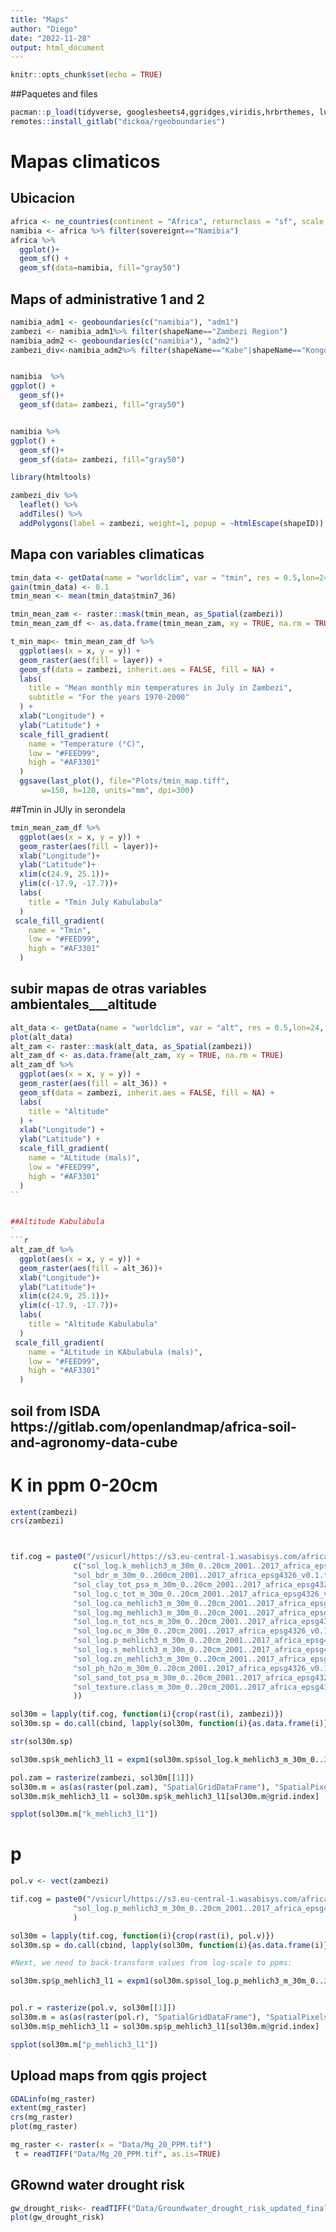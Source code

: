 ```yaml
---
title: "Maps"
author: "Diego"
date: "2022-11-28"
output: html_document
---
```


```r
knitr::opts_chunk$set(echo = TRUE)
```

##Paquetes and files

```r
pacman::p_load(tidyverse, googlesheets4,ggridges,viridis,hrbrthemes, lubridate, gdata,dplyr,zoo,rgeoboundaries, raster,ggspatial,rnaturalearth,rgeos,leaflet,chirps, sf,zoo,rio,rnaturalearthdata,geodata,rgdal,terra,raster,tiff)
remotes::install_gitlab("dickoa/rgeoboundaries")  
```


# Mapas climaticos
## Ubicacion
```r
africa <- ne_countries(continent = "Africa", returnclass = "sf", scale = "medium")
namibia <- africa %>% filter(sovereignt=="Namibia")
africa %>%  
  ggplot()+
  geom_sf() + 
  geom_sf(data=namibia, fill="gray50")
```
## Maps of administrative 1 and 2
```r
namibia_adm1 <- geoboundaries(c("namibia"), "adm1")
zambezi <- namibia_adm1%>% filter(shapeName=="Zambezi Region")
namibia_adm2 <- geoboundaries(c("namibia"), "adm2")
zambezi_div<-namibia_adm2%>% filter(shapeName=="Kabe"|shapeName=="Kongola"|shapeName=="Linyandi"|shapeName=="Sibinda"|shapeName=="Katima Muliro Rural"|shapeName=="Katima Muliro Urban")


namibia  %>% 
ggplot() +
  geom_sf()+
  geom_sf(data= zambezi, fill="gray50")


namibia %>% 
ggplot() +
  geom_sf()+
  geom_sf(data= zambezi, fill="gray50")

```
```r
library(htmltools)

zambezi_div %>%
  leaflet() %>%
  addTiles() %>%
  addPolygons(label = zambezi, weight=1, popup = ~htmlEscape(shapeID))
```
## Mapa con variables climaticas
```r
tmin_data <- getData(name = "worldclim", var = "tmin", res = 0.5,lon=24, lat=-18)
gain(tmin_data) <- 0.1
tmin_mean <- mean(tmin_data$tmin7_36)

tmin_mean_zam <- raster::mask(tmin_mean, as_Spatial(zambezi))
tmin_mean_zam_df <- as.data.frame(tmin_mean_zam, xy = TRUE, na.rm = TRUE)

```


```r
t_min_map<- tmin_mean_zam_df %>%
  ggplot(aes(x = x, y = y)) +
  geom_raster(aes(fill = layer)) +
  geom_sf(data = zambezi, inherit.aes = FALSE, fill = NA) +
  labs(
    title = "Mean monthly min temperatures in July in Zambezi",
    subtitle = "For the years 1970-2000"
  ) +
  xlab("Longitude") +
  ylab("Latitude") +
  scale_fill_gradient(
    name = "Temperature (°C)",
    low = "#FEED99",
    high = "#AF3301"
  )
  ggsave(last_plot(), file="Plots/tmin_map.tiff", 
       w=150, h=120, units="mm", dpi=300)

```
##Tmin in JUly in serondela
```r

tmin_mean_zam_df %>%
  ggplot(aes(x = x, y = y)) +
  geom_raster(aes(fill = layer))+
  xlab("Longitude")+
  ylab("Latitude")+
  xlim(c(24.9, 25.1))+
  ylim(c(-17.9, -17.7))+
  labs(
    title = "Tmin July Kabulabula"
  )
 scale_fill_gradient(
    name = "Tmin",
    low = "#FEED99",
    high = "#AF3301"
  )
```


## subir mapas de otras variables ambientales___altitude
```r
alt_data <- getData(name = "worldclim", var = "alt", res = 0.5,lon=24, lat=-18)
plot(alt_data)
alt_zam <- raster::mask(alt_data, as_Spatial(zambezi))
alt_zam_df <- as.data.frame(alt_zam, xy = TRUE, na.rm = TRUE)
alt_zam_df %>%
  ggplot(aes(x = x, y = y)) +
  geom_raster(aes(fill = alt_36)) +
  geom_sf(data = zambezi, inherit.aes = FALSE, fill = NA) +
  labs(
    title = "Altitude"
  ) +
  xlab("Longitude") +
  ylab("Latitude") +
  scale_fill_gradient(
    name = "ALtitude (mals)",
    low = "#FEED99",
    high = "#AF3301"
  )
``


##Altitude Kabulabula
`
```r
alt_zam_df %>%
  ggplot(aes(x = x, y = y)) +
  geom_raster(aes(fill = alt_36))+
  xlab("Longitude")+
  ylab("Latitude")+
  xlim(c(24.9, 25.1))+
  ylim(c(-17.9, -17.7))+
  labs(
    title = "Altitude Kabulabula"
  )
 scale_fill_gradient(
    name = "ALtitude in KAbulabula (mals)",
    low = "#FEED99",
    high = "#AF3301"
  )
```
## soil from ISDA https://gitlab.com/openlandmap/africa-soil-and-agronomy-data-cube
# K in ppm 0-20cm
```r
extent(zambezi)
crs(zambezi)



tif.cog = paste0("/vsicurl/https://s3.eu-central-1.wasabisys.com/africa-soil/layers30m/", 
              c("sol_log.k_mehlich3_m_30m_0..20cm_2001..2017_africa_epsg4326_v0.1.tif",
              "sol_bdr_m_30m_0..200cm_2001..2017_africa_epsg4326_v0.1.tif",
              "sol_clay_tot_psa_m_30m_0..20cm_2001..2017_africa_epsg4326_v0.1.tif",
              "sol_log.c_tot_m_30m_0..20cm_2001..2017_africa_epsg4326_v0.1.tif",
              "sol_log.ca_mehlich3_m_30m_0..20cm_2001..2017_africa_epsg4326_v0.1.tif",
              "sol_log.mg_mehlich3_m_30m_0..20cm_2001..2017_africa_epsg4326_v0.1.tif",
              "sol_log.n_tot_ncs_m_30m_0..20cm_2001..2017_africa_epsg4326_v0.1.tif",
              "sol_log.oc_m_30m_0..20cm_2001..2017_africa_epsg4326_v0.1.tif",
              "sol_log.p_mehlich3_m_30m_0..20cm_2001..2017_africa_epsg4326_v0.1.tif",
              "sol_log.s_mehlich3_m_30m_0..20cm_2001..2017_africa_epsg4326_v0.1.tif",
              "sol_log.zn_mehlich3_m_30m_0..20cm_2001..2017_africa_epsg4326_v0.1.tif",
              "sol_ph_h2o_m_30m_0..20cm_2001..2017_africa_epsg4326_v0.1.tif",
              "sol_sand_tot_psa_m_30m_0..20cm_2001..2017_africa_epsg4326_v0.1.tif",
              "sol_texture.class_m_30m_0..20cm_2001..2017_africa_epsg4326_v0.1.tif"
              ))

sol30m = lapply(tif.cog, function(i){crop(rast(i), zambezi)})  
sol30m.sp = do.call(cbind, lapply(sol30m, function(i){as.data.frame(i)}))

str(sol30m.sp)

sol30m.sp$k_mehlich3_l1 = expm1(sol30m.sp$sol_log.k_mehlich3_m_30m_0..20cm_2001..2017_africa_epsg4326_v0.1 / 10)

pol.zam = rasterize(zambezi, sol30m[[1]])
sol30m.m = as(as(raster(pol.zam), "SpatialGridDataFrame"), "SpatialPixelsDataFrame")
sol30m.m$k_mehlich3_l1 = sol30m.sp$k_mehlich3_l1[sol30m.m@grid.index]

spplot(sol30m.m["k_mehlich3_l1"])


```

# p
```r

pol.v <- vect(zambezi)

tif.cog = paste0("/vsicurl/https://s3.eu-central-1.wasabisys.com/africa-soil/layers30m/",
              "sol_log.p_mehlich3_m_30m_0..20cm_2001..2017_africa_epsg4326_v0.1.tif"
              )

sol30m = lapply(tif.cog, function(i){crop(rast(i), pol.v)})  
sol30m.sp = do.call(cbind, lapply(sol30m, function(i){as.data.frame(i)}))

#Next, we need to back-transform values from log-scale to ppms:

sol30m.sp$p_mehlich3_l1 = expm1(sol30m.sp$sol_log.p_mehlich3_m_30m_0..20cm_2001..2017_africa_epsg4326_v0.1 / 10)


pol.r = rasterize(pol.v, sol30m[[1]])
sol30m.m = as(as(raster(pol.r), "SpatialGridDataFrame"), "SpatialPixelsDataFrame")
sol30m.m$p_mehlich3_l1 = sol30m.sp$p_mehlich3_l1[sol30m.m@grid.index]

spplot(sol30m.m["p_mehlich3_l1"])
```


## Upload maps from qgis project

```r

GDALinfo(mg_raster)
extent(mg_raster)
crs(mg_raster)
plot(mg_raster)

mg_raster <- raster(x = "Data/Mg_20_PPM.tif")
 t = readTIFF("Data/Mg_20_PPM.tif", as.is=TRUE)
```

## GRownd water drought risk
```r
gw_drought_risk<- readTIFF("Data/Groundwater_drought_risk_updated_final/GRoundwater_drought_risk_updated_final.tif")
plot(gw_drought_risk)
```








